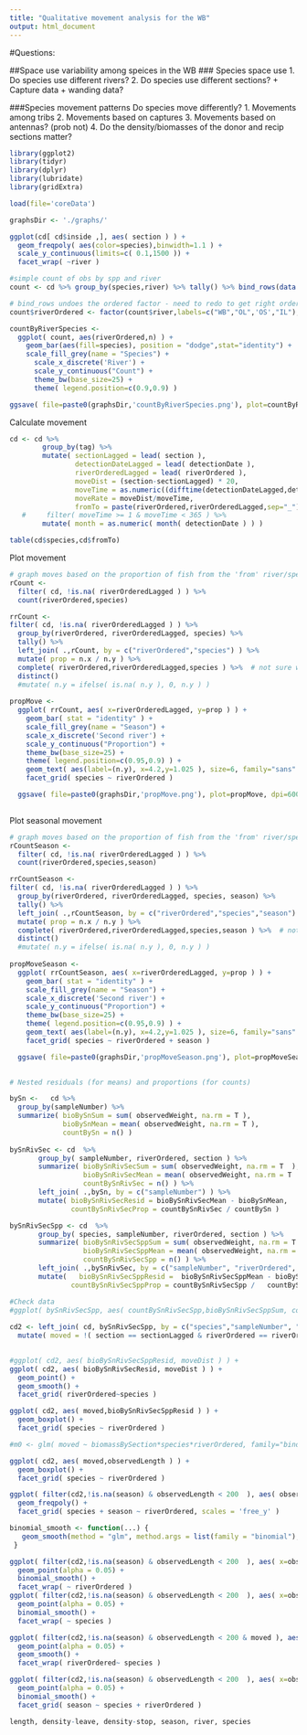```yaml
---
title: "Qualitative movement analysis for the WB"
output: html_document
---
```


#Questions:

##Space use variability among speices in the WB
###  Species space use
1. Do species use different rivers?
2. Do species use different sections?
+ Capture data
+ wanding data?

###Species movement patterns
Do species move differently?
1. Movements among tribs
2. Movements based on captures
3. Movements based on antennas? (prob not)
4. Do the density/biomasses of the donor and recip sections matter?



```r
library(ggplot2)
library(tidyr)
library(dplyr)
library(lubridate)
library(gridExtra)
```

```r
load(file='coreData')

graphsDir <- './graphs/'
```


```r


ggplot(cd[ cd$inside ,], aes( section ) ) +
  geom_freqpoly( aes(color=species),binwidth=1.1 ) +
  scale_y_continuous(limits=c( 0.1,1500 )) +
  facet_wrap( ~river )
```

```r

#simple count of obs by spp and river
count <- cd %>% group_by(species,river) %>% tally() %>% bind_rows(data.frame(species=c("ats","ats","bnt"),river=c("wb mitchell","wb obear","wb obear"),n=c(0,0,0)))    

# bind_rows undoes the ordered factor - need to redo to get right order for graph
count$riverOrdered <- factor(count$river,labels=c("WB","OL",'OS',"IL"), levels = c("west brook","wb jimmy","wb mitchell","wb obear"), ordered=T)

countByRiverSpecies <- 
  ggplot( count, aes(riverOrdered,n) ) +
    geom_bar(aes(fill=species), position = "dodge",stat="identity") +
    scale_fill_grey(name = "Species") +
      scale_x_discrete('River') +
      scale_y_continuous("Count") +
      theme_bw(base_size=25) +
      theme( legend.position=c(0.9,0.9) )

ggsave( file=paste0(graphsDir,'countByRiverSpecies.png'), plot=countByRiverSpecies, dpi=600 , width=6,height=5, units='in', scale=2 )

```

Calculate movement
```r

cd <- cd %>%
        group_by(tag) %>%
        mutate( sectionLagged = lead( section ),
                detectionDateLagged = lead( detectionDate ),
                riverOrderedLagged = lead( riverOrdered ),
                moveDist = (section-sectionLagged) * 20,
                moveTime = as.numeric((difftime(detectionDateLagged,detectionDate,units="days"))) / 30.5 , # in 'months'
                moveRate = moveDist/moveTime, 
                fromTo = paste(riverOrdered,riverOrderedLagged,sep="_")) %>%
   #     filter( moveTime >= 1 & moveTime < 365 ) %>%
        mutate( month = as.numeric( month( detectionDate ) ) )

table(cd$species,cd$fromTo)
```                

Plot movement
```r

# graph moves based on the proportion of fish from the 'from' river/species
rCount <- 
  filter( cd, !is.na( riverOrderedLagged ) ) %>%
  count(riverOrdered,species) 

rrCount <- 
filter( cd, !is.na( riverOrderedLagged ) ) %>%
  group_by(riverOrdered, riverOrderedLagged, species) %>%
  tally() %>%
  left_join( .,rCount, by = c("riverOrdered","species") ) %>%
  mutate( prop = n.x / n.y ) %>%
  complete( riverOrdered,riverOrderedLagged,species ) %>%  # not sure why this adds 4* the # of rows
  distinct() 
  #mutate( n.y = ifelse( is.na( n.y ), 0, n.y ) )
  
propMove <- 
  ggplot( rrCount, aes( x=riverOrderedLagged, y=prop ) ) +
    geom_bar( stat = "identity" ) +
    scale_fill_grey(name = "Season") +
    scale_x_discrete('Second river') +
    scale_y_continuous("Proportion") +
    theme_bw(base_size=25) +
    theme( legend.position=c(0.95,0.9) ) +
    geom_text( aes(label=(n.y), x=4.2,y=1.025 ), size=6, family="sans" ) +
    facet_grid( species ~ riverOrdered )  

  ggsave( file=paste0(graphsDir,'propMove.png'), plot=propMove, dpi=600 , width=9,height=5, units='in', scale=2 )
  

```


Plot seasonal movement
```r

# graph moves based on the proportion of fish from the 'from' river/species
rCountSeason <- 
  filter( cd, !is.na( riverOrderedLagged ) ) %>%
  count(riverOrdered,species,season) 

rrCountSeason <- 
filter( cd, !is.na( riverOrderedLagged ) ) %>%
  group_by(riverOrdered, riverOrderedLagged, species, season) %>%
  tally() %>%
  left_join( .,rCountSeason, by = c("riverOrdered","species","season") ) %>%
  mutate( prop = n.x / n.y ) %>%
  complete( riverOrdered,riverOrderedLagged,species,season ) %>%  # not sure why this adds 4* the # of rows
  distinct() 
  #mutate( n.y = ifelse( is.na( n.y ), 0, n.y ) )
  
propMoveSeason <- 
  ggplot( rrCountSeason, aes( x=riverOrderedLagged, y=prop ) ) +
    geom_bar( stat = "identity" ) +
    scale_fill_grey(name = "Season") +
    scale_x_discrete('Second river') +
    scale_y_continuous("Proportion") +
    theme_bw(base_size=25) +
    theme( legend.position=c(0.95,0.9) ) +
    geom_text( aes(label=(n.y), x=4.2,y=1.025 ), size=6, family="sans" ) +
    facet_grid( species ~ riverOrdered + season )  

  ggsave( file=paste0(graphsDir,'propMoveSeason.png'), plot=propMoveSeason, dpi=600 , width=9,height=5, units='in', scale=2 )
  

```

```r

# Nested residuals (for means) and proportions (for counts)  

bySn <-   cd %>%
  group_by(sampleNumber) %>%
  summarize( bioBySnSum = sum( observedWeight, na.rm = T ),
             bioBySnMean = mean( observedWeight, na.rm = T ),
             countBySn = n() )
  
bySnRivSec <- cd  %>%
       group_by( sampleNumber, riverOrdered, section ) %>%
       summarize( bioBySnRivSecSum = sum( observedWeight, na.rm = T  ),
                  bioBySnRivSecMean = mean( observedWeight, na.rm = T  ),
                  countBySnRivSec = n() ) %>%
       left_join( .,bySn, by = c("sampleNumber") ) %>%
       mutate( bioBySnRivSecResid = bioBySnRivSecMean - bioBySnMean,
               countBySnRivSecProp = countBySnRivSec / countBySn )

bySnRivSecSpp <- cd  %>%
       group_by( species, sampleNumber, riverOrdered, section ) %>%
       summarize( bioBySnRivSecSppSum = sum( observedWeight, na.rm = T  ),
                  bioBySnRivSecSppMean = mean( observedWeight, na.rm = T  ),
                  countBySnRivSecSpp = n() ) %>%
       left_join( .,bySnRivSec, by = c("sampleNumber", "riverOrdered", "section") ) %>%
       mutate(   bioBySnRivSecSppResid =  bioBySnRivSecSppMean - bioBySnRivSecMean,
               countBySnRivSecSppProp = countBySnRivSecSpp /   countBySnRivSec )

#Check data  
#ggplot( bySnRivSecSpp, aes( countBySnRivSecSpp,bioBySnRivSecSppSum, color=section) ) + geom_point() + facet_grid(riverOrdered~species)  
 
cd2 <- left_join( cd, bySnRivSecSpp, by = c("species","sampleNumber", "riverOrdered", "section") ) %>%
  mutate( moved = !( section == sectionLagged & riverOrdered == riverOrderedLagged ) )
         

```

```r
#ggplot( cd2, aes( bioBySnRivSecSppResid, moveDist ) ) +
ggplot( cd2, aes( bioBySnRivSecResid, moveDist ) ) +
  geom_point() +
  geom_smooth() +
  facet_grid( riverOrdered~species )

ggplot( cd2, aes( moved,bioBySnRivSecSppResid ) ) +
  geom_boxplot() +
  facet_grid( species ~ riverOrdered )

#m0 <- glm( moved ~ biomassBySection*species*riverOrdered, family="binomial",data=cd2)

```

```r

ggplot( cd2, aes( moved,observedLength ) ) +
  geom_boxplot() +
  facet_grid( species ~ riverOrdered )

ggplot( filter(cd2,!is.na(season) & observedLength < 200  ), aes( observedLength, color=moved ) ) +
  geom_freqpoly() +
  facet_grid( species + season ~ riverOrdered, scales = 'free_y' )

binomial_smooth <- function(...) {
   geom_smooth(method = "glm", method.args = list(family = "binomial"), ...)
 }

ggplot( filter(cd2,!is.na(season) & observedLength < 200  ), aes( x=observedLength, y=as.numeric(moved ), color=species ) ) +
  geom_point(alpha = 0.05) +
  binomial_smooth() +
  facet_wrap( ~ riverOrdered )
ggplot( filter(cd2,!is.na(season) & observedLength < 200  ), aes( x=observedLength, y=as.numeric(moved ), color=riverOrdered ) ) +
  geom_point(alpha = 0.05) +
  binomial_smooth() +
  facet_wrap( ~ species )

ggplot( filter(cd2,!is.na(season) & observedLength < 200 & moved ), aes( x=observedLength, y=moveDist, color=riverOrdered ) ) +
  geom_point(alpha = 0.05) +
  geom_smooth() +
  facet_wrap( riverOrdered~ species )

ggplot( filter(cd2,!is.na(season) & observedLength < 200  ), aes( x=observedLength, y=as.numeric(moved ) ) ) +
  geom_point(alpha = 0.05) +
  binomial_smooth() +
  facet_grid( season ~ species + riverOrdered )

length, density-leave, density-stop, season, river, species
```

